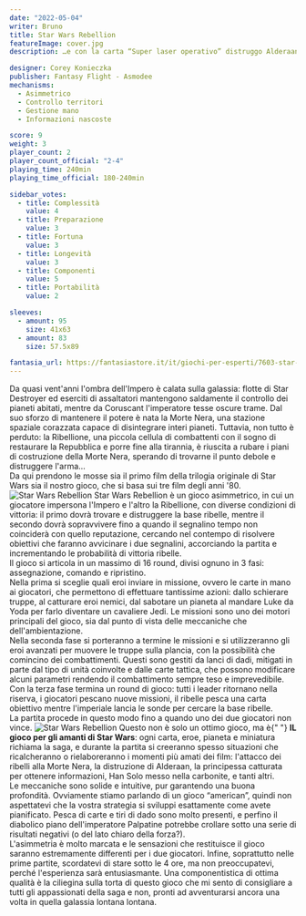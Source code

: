 ```yaml
---
date: "2022-05-04"
writer: Bruno
title: Star Wars Rebellion
featureImage: cover.jpg
description: …e con la carta “Super laser operativo” distruggo Alderaan. Scacco matto feccia ribelle!

designer: Corey Konieczka
publisher: Fantasy Flight - Asmodee
mechanisms:
  - Asimmetrico
  - Controllo territori
  - Gestione mano
  - Informazioni nascoste

score: 9
weight: 3
player_count: 2
player_count_official: "2-4"
playing_time: 240min
playing_time_official: 180-240min

sidebar_votes:
  - title: Complessità
    value: 4
  - title: Preparazione
    value: 3
  - title: Fortuna
    value: 3
  - title: Longevità
    value: 3
  - title: Componenti
    value: 5
  - title: Portabilità
    value: 2

sleeves:
  - amount: 95
    size: 41x63
  - amount: 83
    size: 57.5x89

fantasia_url: https://fantasiastore.it/it/giochi-per-esperti/7603-star-wars-rebellion.html
---
```


<Setting>
  Da quasi vent'anni l'ombra dell'Impero è calata sulla galassia: flotte di Star
  Destroyer ed eserciti di assaltatori mantengono saldamente il controllo dei
  pianeti abitati, mentre da Coruscant l'imperatore tesse oscure trame. Dal suo
  sforzo di mantenere il potere è nata la Morte Nera, una stazione spaziale
  corazzata capace di disintegrare interi pianeti. Tuttavia, non tutto è
  perduto: la Ribellione, una piccola cellula di combattenti con il sogno di
  restaurare la Repubblica e porre fine alla tirannia, è riuscita a rubare i
  piani di costruzione della Morte Nera, sperando di trovarne il punto debole e
  distruggere l'arma…
  <br />
  Da qui prendono le mosse sia il primo film della trilogia originale di Star
  Wars sia il nostro gioco, che si basa sui tre film degli anni '80.
</Setting>

<img src="./game1.jpg" alt="Star Wars Rebellion" />

<Rules>
  Star Wars Rebellion è un gioco asimmetrico, in cui un giocatore impersona
  l'Impero e l'altro la Ribellione, con diverse condizioni di vittoria: il primo
  dovrà trovare e distruggere la base ribelle, mentre il secondo dovrà
  sopravvivere fino a quando il segnalino tempo non coinciderà con quello
  reputazione, cercando nel contempo di risolvere obiettivi che faranno
  avvicinare i due segnalini, accorciando la partita e incrementando le
  probabilità di vittoria ribelle.
  <br />
  Il gioco si articola in un massimo di 16 round, divisi ognuno in 3 fasi:
  assegnazione, comando e ripristino.
  <br />
  Nella prima si sceglie quali eroi inviare in missione, ovvero le carte in mano
  ai giocatori, che permettono di effettuare tantissime azioni: dallo schierare
  truppe, al catturare eroi nemici, dal sabotare un pianeta al mandare Luke da
  Yoda per farlo diventare un cavaliere Jedi. Le missioni sono uno dei motori
  principali del gioco, sia dal punto di vista delle meccaniche che
  dell'ambientazione.
  <br />
  Nella seconda fase si porteranno a termine le missioni e si utilizzeranno gli
  eroi avanzati per muovere le truppe sulla plancia, con la possibilità che
  comincino dei combattimenti. Questi sono gestiti da lanci di dadi, mitigati in
  parte dal tipo di unità coinvolte e dalle carte tattica, che possono
  modificare alcuni parametri rendendo il combattimento sempre teso e
  imprevedibile.
  <br />
  Con la terza fase termina un round di gioco: tutti i leader ritornano nella
  riserva, i giocatori pescano nuove missioni, il ribelle pesca una carta
  obiettivo mentre l'imperiale lancia le sonde per cercare la base ribelle.
  <br />
  La partita procede in questo modo fino a quando uno dei due giocatori non
  vince.
</Rules>

<img src="./game2.jpg" alt="Star Wars Rebellion" />

<Feedback>
  Questo non è solo un ottimo gioco, ma è{" "}
  <strong>IL gioco per gli amanti di Star Wars</strong>: ogni carta, eroe,
  pianeta e miniatura richiama la saga, e durante la partita si creeranno spesso
  situazioni che ricalcheranno o rielaboreranno i momenti più amati dei film:
  l'attacco dei ribelli alla Morte Nera, la distruzione di Alderaan, la
  principessa catturata per ottenere informazioni, Han Solo messo nella
  carbonite, e tanti altri.
  <br />
  Le meccaniche sono solide e intuitive, pur garantendo una buona profondità.
  Ovviamente stiamo parlando di un gioco “american”, quindi non aspettatevi che
  la vostra strategia si sviluppi esattamente come avete pianificato. Pesca di
  carte e tiri di dado sono molto presenti, e perfino il diabolico piano
  dell'imperatore Palpatine potrebbe crollare sotto una serie di risultati
  negativi (o del lato chiaro della forza?).
  <br />
  L'asimmetria è molto marcata e le sensazioni che restituisce il gioco saranno
  estremamente differenti per i due giocatori. Infine, soprattutto nelle prime
  partite, scordatevi di stare sotto le 4 ore, ma non preoccupatevi, perché
  l'esperienza sarà entusiasmante. Una componentistica di ottima qualità è la
  ciliegina sulla torta di questo gioco che mi sento di consigliare a tutti gli
  appassionati della saga e non, pronti ad avventurarsi ancora una volta in
  quella galassia lontana lontana.
</Feedback>

<Instagram id="CdIqH6nDWOG" />
